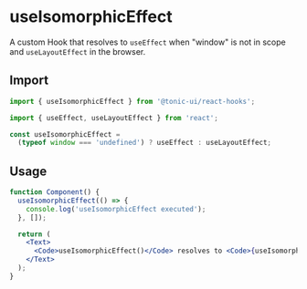 # useIsomorphicEffect

A custom Hook that resolves to `useEffect` when "window" is not in scope and `useLayoutEffect` in the browser.

## Import

```js
import { useIsomorphicEffect } from '@tonic-ui/react-hooks';
```

```js
import { useEffect, useLayoutEffect } from 'react';

const useIsomorphicEffect =
  (typeof window === 'undefined') ? useEffect : useLayoutEffect;
```

## Usage

```jsx
function Component() {
  useIsomorphicEffect(() => {
    console.log('useIsomorphicEffect executed');
  }, []);

  return (
    <Text>
      <Code>useIsomorphicEffect()</Code> resolves to <Code>{useIsomorphicEffect === React.useEffect ? 'useEffect()' : 'useLayoutEffect()'}</Code>
    </Text>
  );
}
```
